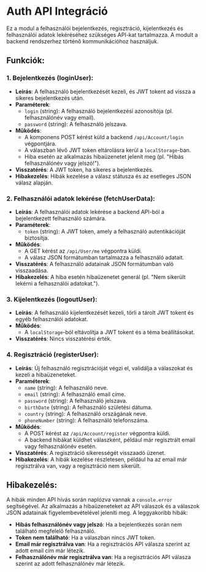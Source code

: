 # Auth API Integráció

Ez a modul a felhasználói bejelentkezés, regisztráció, kijelentkezés és felhasználói adatok lekéréséhez szükséges API-kat tartalmazza. A modult a backend rendszerhez történő kommunikációhoz használjuk.

## **Funkciók**:

### **1. Bejelentkezés (loginUser)**:
- **Leírás**: A felhasználó bejelentkezését kezeli, és JWT tokent ad vissza a sikeres bejelentkezés után.
- **Paraméterek**:
  - `login` (string): A felhasználó bejelentkezési azonosítója (pl. felhasználónév vagy email).
  - `password` (string): A felhasználó jelszava.
- **Működés**:
  - A komponens POST kérést küld a backend `/api/Account/login` végpontjára.
  - A válaszban lévő JWT token eltárolásra kerül a `localStorage`-ban.
  - Hiba esetén az alkalmazás hibaüzenetet jelenít meg (pl. "Hibás felhasználónév vagy jelszó!").
- **Visszatérés**: A JWT token, ha sikeres a bejelentkezés.
- **Hibakezelés**: Hibák kezelése a válasz státusza és az esetleges JSON válasz alapján.

### **2. Felhasználói adatok lekérése (fetchUserData)**:
- **Leírás**: A felhasználói adatok lekérése a backend API-ból a bejelentkezett felhasználó számára.
- **Paraméterek**:
  - `token` (string): A JWT token, amely a felhasználó autentikációját biztosítja.
- **Működés**:
  - A GET kérést az `/api/User/me` végpontra küldi.
  - A válasz JSON formátumban tartalmazza a felhasználó adatait.
- **Visszatérés**: A felhasználó adatainak JSON formátumban való visszaadása.
- **Hibakezelés**: A hiba esetén hibaüzenetet generál (pl. "Nem sikerült lekérni a felhasználói adatokat.").

### **3. Kijelentkezés (logoutUser)**:
- **Leírás**: A felhasználó kijelentkezését kezeli, törli a tárolt JWT tokent és egyéb felhasználói adatokat.
- **Működés**:
  - A `localStorage`-ból eltávolítja a JWT tokent és a téma beállításokat.
- **Visszatérés**: Nincs visszatérési érték.

### **4. Regisztráció (registerUser)**:
- **Leírás**: Új felhasználó regisztrációját végzi el, validálja a válaszokat és kezeli a hibaüzeneteket.
- **Paraméterek**:
  - `name` (string): A felhasználó neve.
  - `email` (string): A felhasználó email címe.
  - `password` (string): A felhasználó jelszava.
  - `birthDate` (string): A felhasználó születési dátuma.
  - `country` (string): A felhasználó országának neve.
  - `phoneNumber` (string): A felhasználó telefonszáma.
- **Működés**:
  - A POST kérést az `/api/Account/register` végpontra küldi.
  - A backend hibákat küldhet válaszként, például már regisztrált email vagy felhasználónév esetén.
- **Visszatérés**: A regisztráció sikerességét visszaadó üzenet.
- **Hibakezelés**: A hibák kezelése részletesen, például ha az email már regisztrálva van, vagy a regisztráció nem sikerült.

## **Hibakezelés**:
A hibák minden API hívás során naplózva vannak a `console.error` segítségével. Az alkalmazás a hibaüzeneteket az API válaszok és a válaszok JSON adatainak figyelembevételével jeleníti meg. A leggyakoribb hibák:
- **Hibás felhasználónév vagy jelszó**: Ha a bejelentkezés során nem található megfelelő felhasználó.
- **Token nem található**: Ha a válaszban nincs JWT token.
- **Email már regisztrálva van**: Ha a regisztrációs API válasza szerint az adott email cím már létezik.
- **Felhasználónév már regisztrálva van**: Ha a regisztrációs API válasza szerint az adott felhasználónév már létezik.
